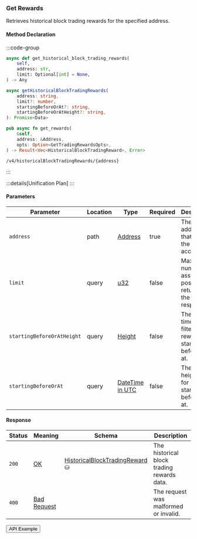 
### Get Rewards

Retrieves historical block trading rewards for the specified address.

#### Method Declaration

:::code-group

```python [Python]
async def get_historical_block_trading_rewards(
    self,
    address: str,
    limit: Optional[int] = None,
) -> Any
```

```typescript [TypeScript]
async getHistoricalBlockTradingRewards(
    address: string,
    limit?: number,
    startingBeforeOrAt?: string,
    startingBeforeOrAtHeight?: string,
): Promise<Data>
```

```rust [Rust]
pub async fn get_rewards(
    &self,
    address: &Address,
    opts: Option<GetTradingRewardsOpts>,
) -> Result<Vec<HistoricalBlockTradingReward>, Error>
```

```url [API]
/v4/historicalBlockTradingRewards/{address}
```

:::

:::details[Unification Plan]
:::

#### Parameters

| Parameter                         | Location  | Type              | Required  | Description                                                           |
| --------------------------------- | --------- | ----------------- | --------- | --------------------------------------------------------------------- |
| `address`                         | path      | [Address]         | true      | The wallet address that owns the account.                             |
| `limit`                           | query     | [u32]             | false     | Maximum number of asset positions to return in the response.          |
| `startingBeforeOrAtHeight`        | query     | [Height]          | false     | The timestamp filter for rewards starting before or at.               |
| `startingBeforeOrAt`              | query     | [DateTime in UTC] | false     | The block height filter for rewards starting before or at.            |

#### Response

| Status | Meaning       | Schema                           | Description                                |
| ------ | ------------- | -------------------------------- | ------------------------------------------ |
| `200`  | [OK]          | [HistoricalBlockTradingReward] ⛁ | The historical block trading rewards data. |
| `400`  | [Bad Request] |                                  | The request was malformed or invalid.      |

<Button href="https://indexer.v4testnet.dydx.exchange/v4/historicalBlockTradingRewards/dydx14zzueazeh0hj67cghhf9jypslcf9sh2n5k6art">API Example</Button>

[OK]: /types/ok
[u32]: /types/u32
[Address]: /types/address
[HistoricalBlockTradingReward]: /types/get_historical_block_trading_reward
[Height]: /types/height
[DateTime in UTC]: /types/date_time
[Bad Request]: /types/bad-request